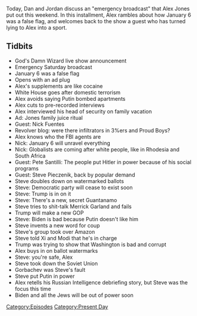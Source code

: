 {{DEFAULTSORT:
    #_EPISODE_0568:June 19, 2021
}}{{Episode
    | title           = June 19, 2021
    | caption         = Listen to this episode on [https://knowledgefight.libsyn.com/568-june-19-2021 Libsyn] [https://open.spotify.com/episode/06JOhdgR1Bs3JBEgbTwhwy Spotify]
    | episodeNumber   = 568
    | length          = 01:18:49
    | airDate         = June 21, 2021
    | coverageDate    = June 19, 2021
    | episodeType     = [[:Category:Present Day|Present Day]]
    | appearance      = [[Nick Fuentes]], [[Pete Santilli]], [[Steve Pieczinek]], [[Merrick Garland]], [[Xi Jinping]], [[Narendra Modi]], [[Mikhail Gorbachev]]
    | previousEpisode = [[567: June 13, 2021]]
    | nextEpisode     = [[569: June 23, 2021]]
}}

{{Stub}}

Today, Dan and Jordan discuss an "emergency broadcast" that Alex Jones put out this weekend.  In this installment, Alex rambles about how January 6 was a false flag, and welcomes back to the show a guest who has turned lying to Alex into a sport.

==Tidbits==

*God's Damn Wizard live show announcement
*Emergency Saturday broadcast
*January 6 was a false flag
*Opens with an ad plug
*Alex's supplements are like cocaine
*White House goes after domestic terrorism
*Alex avoids saying Putin bombed apartments
*Alex cuts to pre-recorded interviews
*Alex interviewed his head of security on family vacation
*Ad: Jones family juice ritual
*Guest: Nick Fuentes
*Revolver blog: were there infiltrators in 3%ers and Proud Boys?
*Alex knows who the FBI agents are
*Nick: January 6 will unravel everything
*Nick: Globalists are coming after white people, like in Rhodesia and South Africa
*Guest: Pete Santilli: The people put Hitler in power because of his social programs
*Guest: Steve Pieczenik, back by popular demand
*Steve doubles down on watermarked ballots
*Steve: Democratic party will cease to exist soon
*Steve: Trump is in on it
*Steve: There's a new, secret Guantanamo
*Steve tries to shit-talk Merrick Garland and fails
*Trump will make a new GOP
*Steve: Biden is bad because Putin doesn't like him
*Steve invents a new word for coup
*Steve's group took over Amazon
*Steve told Xi and Modi that he's in charge
*Trump was trying to show that Washington is bad and corrupt
*Alex buys in on ballot watermarks
*Steve: you're safe, Alex
*Steve took down the Soviet Union
*Gorbachev was Steve's fault
*Steve put Putin in power
*Alex retells his Russian Intelligence debriefing story, but Steve was the focus this time
*Biden and all the Jews will be out of power soon

[[Category:Episodes]]
[[Category:Present Day]]
